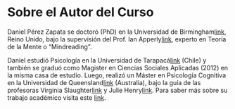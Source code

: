 # Sobre el Autor del Curso {-}

Daniel Pérez Zapata se doctoró (PhD) en la Universidad de Birmingham[link](https://www.birmingham.ac.uk/index.aspx), Reino Unido, bajo la supervisión del Prof. Ian Apperly[link](https://www.birmingham.ac.uk/staff/profiles/psychology/apperly-ian.aspx), experto en Teoría de la Mente o "Mindreading". 

Daniel estudió Psicología en la Universidad de Tarapacá[link](https://www.uta.cl) (Chile) y también se graduó como Magister en Ciencias Sociales Aplicadas (2012) en la misma casa de estudio. Luego, realizó un Máster en Psicología Cognitiva en la Universidad de Queensland[link](https://www.uq.edu.au/) (Australia), bajo la guía de las profesoras Virginia Slaughter[link](https://researchers.uq.edu.au/researcher/499) y Julie Henry[link](https://researchers.uq.edu.au/researcher/2589). Para saber más sobre su trabajo académico visita este [link](https://www.danielperezzapata.com){target="_blank"}. 
